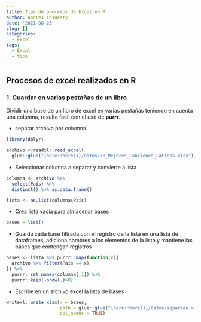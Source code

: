 ```yaml
---
title: Tips de procesos de Excel en R
author: Andres Insuasty
date: '2021-08-23'
slug: []
categories:
  - Excel
tags:
  - Excel
  - tips
---
```


## Procesos de excel realizados en R

### 1. Guardar en varias pestañas de un libro

Dividir una base de un libro de excel en varias pestañas teniendo en cuenta una 
columna, resulta facil con el uso de **purrr**.

-   separar archivo por columna

```r
library(dplyr)

archivo <-readxl::read_excel(
  glue::glue("{here::here()}/datos/50_Mejores_Canciones_Latinas.xlsx"))

```

-   Seleccionar columna a separar y convierte a lista

```r
columna <- archivo %>% 
  select(País) %>% 
  distinct() %>% as.data.frame()

lista <- as.list(columna$País)
```

-   Crea lista vacía para almacenar bases

```r
bases = list()
```

-   Guarda cada base filtrada con el registro de la lista en una lista de 
dataframes, adiciona nombres a los elementos de la lista y mantiene las bases 
que contengan registros

```r
bases <- lista %>% purrr::map(function(x){
  archivo %>% filter(País == x)
}) %>% 
  purrr::set_names(columna[,1]) %>% 
  purrr::keep(~nrow(.)>0)
```

-   Escribe en un archivo excel la lista de bases

```r
writexl::write_xlsx(x = bases,
                    path = glue::glue("{here::here()}/datos/separado.xlsx"),
                    col_names = TRUE)
```
